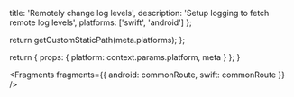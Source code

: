 
  title: 'Remotely change log levels',
  description: 'Setup logging to fetch remote log levels',
  platforms: ['swift', 'android']
};

  return getCustomStaticPath(meta.platforms);
};

  return {
    props: {
      platform: context.params.platform,
      meta
    }
  };
}


<Fragments
  fragments={{
    android: commonRoute,
    swift: commonRoute
  }}
/>
